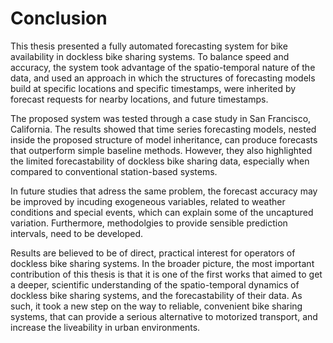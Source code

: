 # Conclusion

This thesis presented a fully automated forecasting system for bike availability in dockless bike sharing systems. To balance speed and accuracy, the system took advantage of the spatio-temporal nature of the data, and used an approach in which the structures of forecasting models build at specific locations and specific timestamps, were inherited by forecast requests for nearby locations, and future timestamps.

The proposed system was tested through a case study in San Francisco, California. The results showed that time series forecasting models, nested inside the proposed structure of model inheritance, can produce forecasts that outperform simple baseline methods. However, they also highlighted the limited forecastability of dockless bike sharing data, especially when compared to conventional station-based systems. 

In future studies that adress the same problem, the forecast accuracy may be improved by incuding exogeneous variables, related to weather conditions and special events, which can explain some of the uncaptured variation. Furthermore, methodolgies to provide sensible prediction intervals, need to be developed.

Results are believed to be of direct, practical interest for operators of dockless bike sharing systems. In the broader picture, the most important contribution of this thesis is that it is one of the first works that aimed to get a deeper, scientific understanding of the spatio-temporal dynamics of dockless bike sharing systems, and the forecastability of their data. As such, it took a new step on the way to reliable, convenient bike sharing systems, that can provide a serious alternative to motorized transport, and increase the liveability in urban environments.

